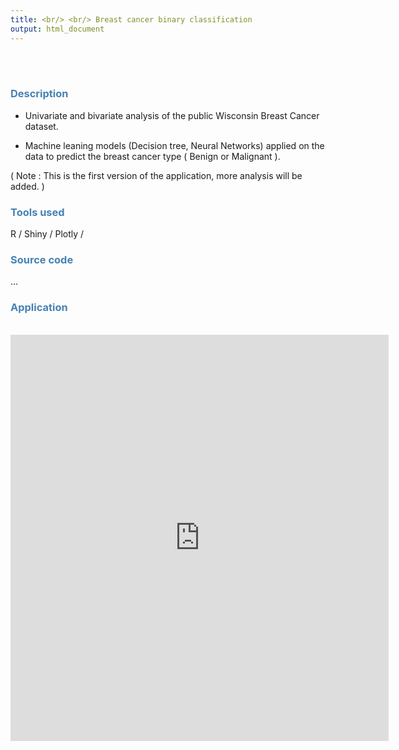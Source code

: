 ```yaml
---
title: <br/> <br/> Breast cancer binary classification
output: html_document
---
```

<br/>
<br/>
<style> 
  #header { 
    color: dodgerblue;
    text-align: center;
  }

  h3 {
    color: steelblue;
    Font-Weight: Bold;
  }
</style>

### Description

- Univariate and bivariate analysis of the public Wisconsin Breast Cancer dataset.

- Machine leaning models (Decision tree, Neural Networks) applied on the data to predict the breast cancer type ( Benign or Malignant ).

( Note : This is the first version of the application, more analysis will be added. )

### Tools used 
R / Shiny / Plotly /

### Source code
...

### Application 
<br/>
<iframe src="https://mariembouhadda.shinyapps.io/breastt_cancer_app/" height="650" width="120%" frameBorder="0"></iframe>